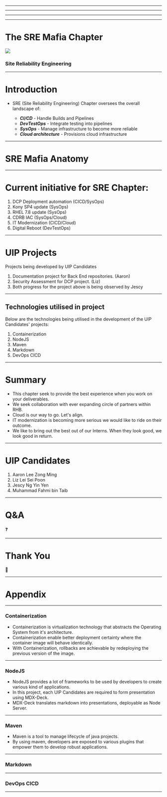 
---

<MaturityChart y="12" org="RHB Digital"/>

---

---

<MaturityChart y="12" org="RHB Digital"/>

---

# The SRE Mafia Chapter

<Image src="https://public-media.si-cdn.com/filer/7b/ba/7bba298e-7e2e-44f0-adb9-b47dfdc1e240/p05m69vt.jpg"/>

### Site Reliability Engineering

---

# Introduction

- SRE (Site Reliability Engineering) Chapter oversees the overall landscape of:

    - ***CI/CD*** - Handle Builds and Pipelines
    - ***DevTestOps*** - Integrate testing into pipelines
    - ***SysOps*** - Manage infrastructure to become more reliable
    - ***Cloud architecture*** - Provisions cloud infrastructure

---

# SRE Mafia Anatomy

<Orgchart src="
[Dato Khairussaleh]->[Rohan]
[Rohan]->[Dev Raaj]
[Dev Raaj]->[Ir Amir Hamzah]
[Ir Amir Hamzah]->[Fab]
[Fab|CI/CD]
[Hamizah|DevTestOps]
[Fahmi|Intern]
[Sre|Intern]
[Fab]->[Hamizah]
[Hamizah]->[Fahmi]
[Hamizah]->[Sre]
[Fab]->[Nareen|SysOps]
[Fab]->[Azmy|SysOps]
[Fab]->[Alif|Cloud Architect]
[Fab]->[Iqbal|DevTestOps]
[Fab]->[Aqilah|CI/CD]
[Fab]->[Liz|Intern]
[Fab]--[Aaron|Intern]
[Fab]--[Jescy|Intern]"
/>

---

# Current initiative for SRE Chapter:
1. DCP Deployment automation (CICD/SysOps)
1. Kony SP4 update (SysOps)
1. RHEL 7.8 update (SysOps)
1. CDRB IAC (SysOps/Cloud)
1. IT Modernization (CICD/Cloud)
1. Digital Reboot (DevTestOps)

---

# UIP Projects

Projects being developed by UIP Candidates
1. Documentation project for Back End repositories. (Aaron)
1. Security Assessment for DCP project. (Liz)
1. Both progress for the project above is being observed by Jescy

---

## Technologies utilised in project

Below are the technologies being utilised in the development of the UIP Candidates' projects:
1. Containerization
1. NodeJS
1. Maven
1. Markdown
1. DevOps CICD

---

# Summary
* This chapter seek to provide the best experience when you work on your deliverables.
* We seek collaboration with ever expanding circle of partners within RHB.
* Cloud is our way to go. Let's align.
* IT modernization is becoming more serious we would like to ride on their outcome.
* We like to bring out the best out of our Interns. When they look good, we look good in return.

---

# UIP Candidates

1. Aaron Lee Zong Ming
1. Liz Lei Sei Poon
1. Jescy Ng Yin Yen
1. Muhammad Fahmi bin Taib

---

# Q&A
:question:

---

# Thank You
:bow:

---

# Appendix

---

### Containerization

- Containerization is virtualization technology that abstracts the Operating System from it's architecture.
- Containerization enable better deployment certainty where the container image will behave identically.
- With Containerization, rollbacks are achievable by redeploying the previous version of the image.

---

### NodeJS

- NodeJS provides a lot of frameworks to be used by developers to create various kind of applications.
- In this project, each UIP Candidates are required to form presentation using MDX-Deck.
- MDX-Deck translates markdown into presentations, deployable as Node Server.

---

### Maven

- Maven is a tool to manage lifecycle of java projects.
- By using maven, developers are exposed to various plugins that empower them to develop robust applications.


---

### Markdown

---

### DevOps CICD

---
